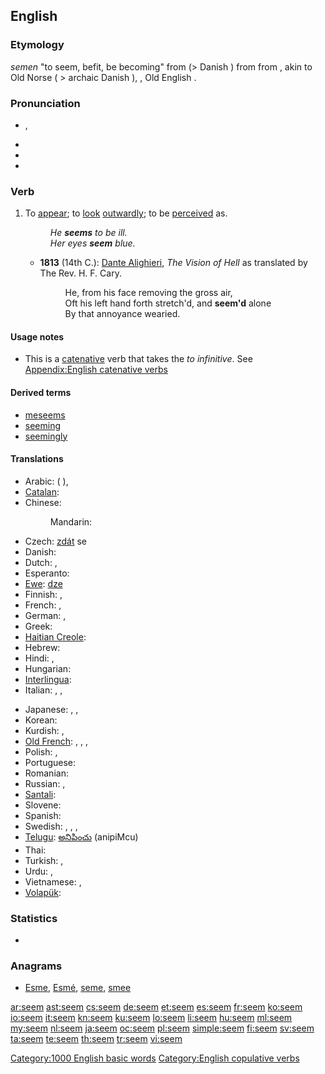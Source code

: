 {{also|Seem}}
==English==

===Etymology===
{{etyl|enm}} ''semen'' "to seem, befit, be becoming" from {{etyl|non}} {{term|sœma||to conform to, beseem, befit|lang=non}} (> Danish {{term|sømme||beseem|lang=da}}) from {{term|sœmr||fitting, seemly|lang=non}} from {{proto|Germanic|sōm-||}}, akin to Old Norse {{term|sómi|sōmi|honour|lang=non}} ( > archaic Danish {{term|somme||decent comportment|lang=da}}), {{etyl|ang}} {{term|seman|sēman|to reconcile, bring an agreement|lang=ang}}, Old English {{term|som|sōm|agreement|lang=ang}}.

===Pronunciation===
* {{a|UK|US}} {{IPA|/siːm/}}, {{SAMPA|/si:m/}}
* {{audio|en-us-seem.ogg|Audio (US)}}
* {{rhymes|iːm}}
* {{homophones|seam}}

===Verb===
{{en-verb}}

# {{context|copulative}} To [[appear]]; to [[look]] [[outwardly]]; to be [[perceive]]d as.
#: ''He '''seems''' to be ill.''
#: ''Her eyes '''seem''' blue.''
#* '''1813''' (14th C.): [[w:Dante Alighieri|Dante Alighieri]], ''The Vision of Hell'' as translated by The Rev. H. F. Cary.
#*: He, from his face removing the gross air,<br>Oft his left hand forth stretch'd, and '''seem'd''' alone<br>By that annoyance wearied.

====Usage notes====
* This is a [[catenative]] verb that takes the ''to infinitive''. See [[Appendix:English catenative verbs]]

====Derived terms====
* [[meseems]]
* [[seeming]]
* [[seemingly]]

====Translations====
{{trans-top|to appear}}
* Arabic: {{t|ar|بدا|tr=badaa}} ({{qualifier|present tense:}} {{t|ar|يبدو|tr=yábdu}}),  {{t+|ar|ظهر|tr=Záhara}}
* [[Catalan]]: {{t|ca|semblar}}
* Chinese:
*: Mandarin: {{t-|cmn|好像|tr=hǎoxiàng|sc=Hani}}
* Czech: [[zdát]] se
* Danish: {{t+|da|synes}}
* Dutch: {{t+|nl|lijken}}, {{t+|nl|schijnen}}
* Esperanto: {{t+|eo|ŝajni}}
* [[Ewe]]: [[dze]]
* Finnish: {{t+|fi|näyttää}}, {{t+|fi|tuntua}}
* French: {{t+|fr|sembler}}, {{t+|fr|paraître}}
* German: {{t+|de|scheinen}}, {{t+|de|dünken}}
* Greek: {{t+|el|φαίνομαι||tr=faínomai}}
* [[Haitian Creole]]: {{tø|ht|sanble}}
* Hebrew: {{t|he|להיראות|tr=lehira'ot|sc=Hebr}}
* Hindi: {{t-|hi|लगना|tr=lagnā|xs=Hindi}}, {{t|hi|दिखना|tr=dikhnā|sc=Deva}}
* Hungarian: {{t-|hu|látszik}}
* [[Interlingua]]: {{t|ia|parer}}
* Italian: {{t+|it|sembrare}}, {{t+|it|parere}}, {{t|it|apparire}}
{{trans-mid}}
* Japanese: {{t-|ja|らしい|alt=...らしい|tr=...rashii}},  {{t+|ja|そう|alt=...そう|tr=...-sō}},  {{t|ja|ように見える|alt=...ように見える|tr=...yō-ni mieru}}
* Korean: {{t+|ko|보이다|tr=boida|sc=Hang}}
* Kurdish: {{ku-Arab|[[دیاره‌]]}}, {{ku-Arab|[[وا دیاره‌]]}}
* [[Old French]]: {{tø|fro|sanbler}},  {{tø|fro|sembler}},  {{tø|fro|sambler}},  {{tø|fro|senbler}}
* Polish: {{t+|pl|wyglądać}}, {{t+|pl|wydawać się}}
* Portuguese: {{t+|pt|parecer}}
* Romanian: {{t+|ro|părea}}
* Russian: {{t+|ru|казаться|tr=kazát’sja}} {{impf}},  {{t+|ru|показаться|tr=pokazát’sja}} {{pf.}}
* [[Santali]]: {{tø|sat|ᱧᱮᱞ|tr=nyel|sc=Olck}}
* Slovene: {{t|sl|zdeti se}}
* Spanish: {{t+|es|parecer}}
* Swedish: {{t|sv|förefalla}}, {{t|sv|verka}}, {{t|sv|tyckas}}, {{t|sv|synas}}
* [[Telugu]]: [[అనిపించు]] (anipiMcu)
* Thai: {{t|th|ดูเหมือน|tr=doo mĕuan}}
* Turkish: {{t+|tr|görünmek}}, {{t+|tr|gözükmek}}
* Urdu: {{t-|ur|لگنا|tr=lagnā|xs=Urdu}}, {{t|ur|دکھایا|tr=dikhnā|sc=ur-Arab}}
* Vietnamese: {{t|vi|dường như|xs=Vietnamese}},  {{t|vi|có vẻ như|xs=Vietnamese}}
* [[Volapük]]: {{t|vo|jinön}}
{{trans-bottom}}

===Statistics===
* {{rank|character|taking|information|467|seem|book|story|deep}}

===Anagrams===
* [[Esme#English|Esme]], [[Esmé#English|Esmé]], [[seme#English|seme]], [[smee#English|smee]]

[[Category:1000 English basic words]]
[[Category:English copulative verbs]]

[[ar:seem]]
[[ast:seem]]
[[cs:seem]]
[[de:seem]]
[[et:seem]]
[[es:seem]]
[[fr:seem]]
[[ko:seem]]
[[io:seem]]
[[it:seem]]
[[kn:seem]]
[[ku:seem]]
[[lo:seem]]
[[li:seem]]
[[hu:seem]]
[[ml:seem]]
[[my:seem]]
[[nl:seem]]
[[ja:seem]]
[[oc:seem]]
[[pl:seem]]
[[simple:seem]]
[[fi:seem]]
[[sv:seem]]
[[ta:seem]]
[[te:seem]]
[[th:seem]]
[[tr:seem]]
[[vi:seem]]